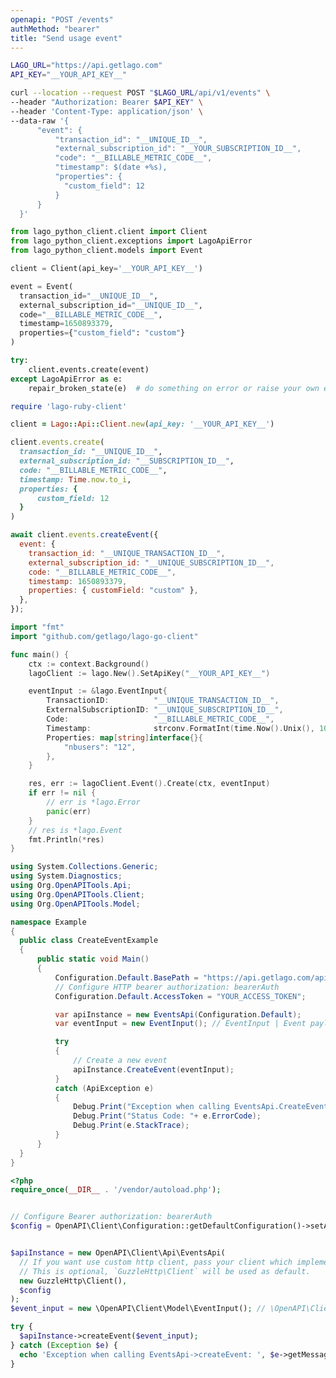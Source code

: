 ```yaml
---
openapi: "POST /events"
authMethod: "bearer"
title: "Send usage event"
---
```


<RequestExample>

```bash cURL
LAGO_URL="https://api.getlago.com"
API_KEY="__YOUR_API_KEY__"

curl --location --request POST "$LAGO_URL/api/v1/events" \
--header "Authorization: Bearer $API_KEY" \
--header 'Content-Type: application/json' \
--data-raw '{
      "event": {
          "transaction_id": "__UNIQUE_ID__",
          "external_subscription_id": "__YOUR_SUBSCRIPTION_ID__",
          "code": "__BILLABLE_METRIC_CODE__",
          "timestamp": $(date +%s),
          "properties": {
            "custom_field": 12
          }
      }
  }'
```

```python Python
from lago_python_client.client import Client
from lago_python_client.exceptions import LagoApiError
from lago_python_client.models import Event

client = Client(api_key='__YOUR_API_KEY__')

event = Event(
  transaction_id="__UNIQUE_ID__",
  external_subscription_id="__UNIQUE_ID__",
  code="__BILLABLE_METRIC_CODE__",
  timestamp=1650893379,
  properties={"custom_field": "custom"}
)

try:
    client.events.create(event)
except LagoApiError as e:
    repair_broken_state(e)  # do something on error or raise your own exception
```

```ruby Ruby
require 'lago-ruby-client'

client = Lago::Api::Client.new(api_key: '__YOUR_API_KEY__')

client.events.create(
  transaction_id: "__UNIQUE_ID__",
  external_subscription_id: "__SUBSCRIPTION_ID__",
  code: "__BILLABLE_METRIC_CODE__",
  timestamp: Time.now.to_i,
  properties: {
      custom_field: 12
  }
)
```

```js Javascript
await client.events.createEvent({
  event: {
    transaction_id: "__UNIQUE_TRANSACTION_ID__",
    external_subscription_id: "__UNIQUE_SUBSCRIPTION_ID__",
    code: "__BILLABLE_METRIC_CODE__",
    timestamp: 1650893379,
    properties: { customField: "custom" },
  },
});
```

```go Go
import "fmt"
import "github.com/getlago/lago-go-client"

func main() {
	ctx := context.Background()
	lagoClient := lago.New().SetApiKey("__YOUR_API_KEY__")

	eventInput := &lago.EventInput{
		TransactionID:          "__UNIQUE_TRANSACTION_ID__",
		ExternalSubscriptionID: "__UNIQUE_SUBSCRIPTION_ID__",
		Code:                   "__BILLABLE_METRIC_CODE__",
		Timestamp:              strconv.FormatInt(time.Now().Unix(), 10),
		Properties: map[string]interface{}{
			"nbusers": "12",
		},
	}

	res, err := lagoClient.Event().Create(ctx, eventInput)
	if err != nil {
		// err is *lago.Error
		panic(err)
	}
	// res is *lago.Event
	fmt.Println(*res)
}
```

```csharp C#
using System.Collections.Generic;
using System.Diagnostics;
using Org.OpenAPITools.Api;
using Org.OpenAPITools.Client;
using Org.OpenAPITools.Model;

namespace Example
{
  public class CreateEventExample
  {
      public static void Main()
      {
          Configuration.Default.BasePath = "https://api.getlago.com/api/v1";
          // Configure HTTP bearer authorization: bearerAuth
          Configuration.Default.AccessToken = "YOUR_ACCESS_TOKEN";

          var apiInstance = new EventsApi(Configuration.Default);
          var eventInput = new EventInput(); // EventInput | Event payload

          try
          {
              // Create a new event
              apiInstance.CreateEvent(eventInput);
          }
          catch (ApiException e)
          {
              Debug.Print("Exception when calling EventsApi.CreateEvent: " + e.Message );
              Debug.Print("Status Code: "+ e.ErrorCode);
              Debug.Print(e.StackTrace);
          }
      }
  }
}
```

```php PHP
<?php
require_once(__DIR__ . '/vendor/autoload.php');


// Configure Bearer authorization: bearerAuth
$config = OpenAPI\Client\Configuration::getDefaultConfiguration()->setAccessToken('YOUR_ACCESS_TOKEN');


$apiInstance = new OpenAPI\Client\Api\EventsApi(
  // If you want use custom http client, pass your client which implements `GuzzleHttp\ClientInterface`.
  // This is optional, `GuzzleHttp\Client` will be used as default.
  new GuzzleHttp\Client(),
  $config
);
$event_input = new \OpenAPI\Client\Model\EventInput(); // \OpenAPI\Client\Model\EventInput | Event payload

try {
  $apiInstance->createEvent($event_input);
} catch (Exception $e) {
  echo 'Exception when calling EventsApi->createEvent: ', $e->getMessage(), PHP_EOL;
}
```

</RequestExample>
